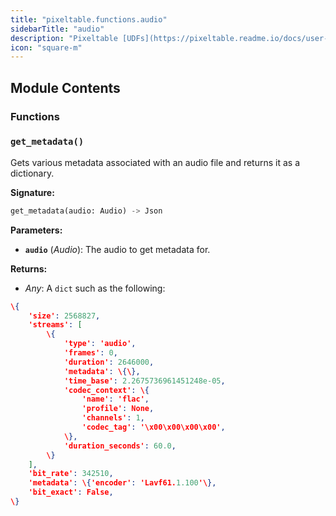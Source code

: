 ```yaml
---
title: "pixeltable.functions.audio"
sidebarTitle: "audio"
description: "Pixeltable [UDFs](https://pixeltable.readme.io/docs/user-defined-functions-udfs) for `AudioType`."
icon: "square-m"
---
```

## Module Contents

### Functions

### `get_metadata()`

Gets various metadata associated with an audio file and returns it as a dictionary.


**Signature:**

```python
get_metadata(audio: Audio) -> Json
```

**Parameters:**

- **`audio`** (*Audio*): The audio to get metadata for.


**Returns:**

- *Any*: A `dict` such as the following:

``` json
\{
    'size': 2568827,
    'streams': [
        \{
            'type': 'audio',
            'frames': 0,
            'duration': 2646000,
            'metadata': \{\},
            'time_base': 2.2675736961451248e-05,
            'codec_context': \{
                'name': 'flac',
                'profile': None,
                'channels': 1,
                'codec_tag': '\x00\x00\x00\x00',
            \},
            'duration_seconds': 60.0,
        \}
    ],
    'bit_rate': 342510,
    'metadata': \{'encoder': 'Lavf61.1.100'\},
    'bit_exact': False,
\}
```


